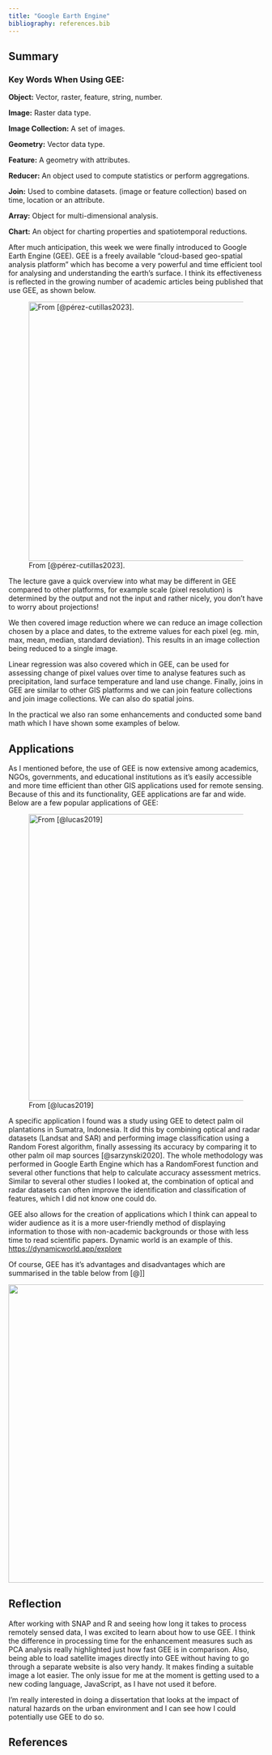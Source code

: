 ```yaml
---
title: "Google Earth Engine"
bibliography: references.bib
---
```


## Summary

### Key Words When Using GEE:

**Object:** Vector, raster, feature, string, number.

**Image:** Raster data type.

**Image Collection:** A set of images.

**Geometry:** Vector data type.

**Feature:** A geometry with attributes.

**Reducer:** An object used to compute statistics or perform aggregations.

**Join:** Used to combine datasets. (image or feature collection) based on time, location or an attribute.

**Array:** Object for multi-dimensional analysis.

**Chart:** An object for charting properties and spatiotemporal reductions.

After much anticipation, this week we were finally introduced to Google Earth Engine (GEE). GEE is a freely available "cloud-based geo-spatial analysis platform" which has become a very powerful and time efficient tool for analysing and understanding the earth's surface. I think its effectiveness is reflected in the growing number of academic articles being published that use GEE, as shown below.

![From [@pérez-cutillas2023].](GEE_trends.png){fig-align="center" width="511"}

The lecture gave a quick overview into what may be different in GEE compared to other platforms, for example scale (pixel resolution) is determined by the output and not the input and rather nicely, you don't have to worry about projections!

We then covered image reduction where we can reduce an image collection chosen by a place and dates, to the extreme values for each pixel (eg. min, max, mean, median, standard deviation). This results in an image collection being reduced to a single image. 

Linear regression was also covered which in GEE, can be used for assessing change of pixel values over time to analyse features such as precipitation, land surface temperature and land use change. Finally, joins in GEE are similar to other GIS platforms and we can join feature collections and join image collections. We can also do spatial joins.

In the practical we also ran some enhancements and conducted some band math which I have shown some examples of below.

## Applications

As I mentioned before, the use of GEE is now extensive among academics, NGOs, governments, and educational institutions as it's easily accessible and more time efficient than other GIS applications used for remote sensing. Because of this and its functionality, GEE applications are far and wide. Below are a few popular applications of GEE:

![From [@lucas2019]](GEE_applications.png){fig-align="center" width="565"}

A specific application I found was a study using GEE to detect palm oil plantations in Sumatra, Indonesia. It did this by combining optical and radar datasets (Landsat and SAR) and performing image classification using a Random Forest algorithm, finally assessing its accuracy by comparing it to other palm oil map sources [@sarzynski2020]. The whole methodology was performed in Google Earth Engine which has a RandomForest function and several other functions that help to calculate accuracy assessment metrics. Similar to several other studies I looked at, the combination of optical and radar datasets can often improve the identification and classification of features, which I did not know one could do.

GEE also allows for the creation of applications which I think can appeal to wider audience as it is a more user-friendly method of displaying information to those with non-academic backgrounds or those with less time to read scientific papers. Dynamic world is an example of this. <https://dynamicworld.app/explore>

Of course, GEE has it's advantages and disadvantages which are summarised in the table below from \[\@\]\]

![](table_GEE_adv_disadv.png){fig-align="center" width="588"}

## Reflection

After working with SNAP and R and seeing how long it takes to process remotely sensed data, I was excited to learn about how to use GEE. I think the difference in processing time for the enhancement measures such as PCA analysis really highlighted just how fast GEE is in comparison. Also, being able to load satellite images directly into GEE without having to go through a separate website is also very handy. It makes finding a suitable image a lot easier. The only issue for me at the moment is getting used to a new coding language, JavaScript, as I have not used it before.

I'm really interested in doing a dissertation that looks at the impact of natural hazards on the urban environment and I can see how I could potentially use GEE to do so.

## References
